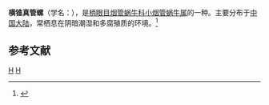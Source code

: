 {{Speciesbox
| taxon = Euphaedusa diaconalis
| binomial_authority = (Heude, 1889)
}}
'''横锥真管螺'''（学名：''{{lang|la|Euphaedusa diaconalis}}''），是[[柄眼目|柄眼目]][[烟管蜗牛科|烟管蜗牛科]][[小烟管蜗牛属|小烟管蜗牛属]]的一种。主要分布于[[中国大陆|中国大陆]]，常栖息在阴暗潮湿和多腐殖质的环境。<ref>{{cite web|url=http://shell.sinica.edu.tw/chinese/shellbase_detail.php?science_no=5915|title=国际贝库：横锥真管螺|publisher=台湾贝类资料库|accessdate=2009-08-11|archive-date=2016-03-04|archive-url=https://web.archive.org/web/20160304113951/http://shell.sinica.edu.tw/chinese/shellbase_detail.php?science_no=5915|dead-url=no}}</ref>

== 参考文献 ==
{{reflist}}
{{taxonbar}}
[[Category:_1889年描述的动物|H]]
[[Category:小烟管蜗牛属|H]]
